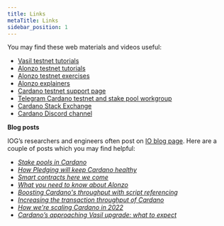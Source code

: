 ```yaml
---
title: Links
metaTitle: Links
sidebar_position: 1
---
```


You may find these web materials and videos useful:

- [Vasil testnet tutorials](https://github.com/input-output-hk/Vasil-testnet)
- [Alonzo testnet tutorials](https://github.com/input-output-hk/Alonzo-testnet/tree/main/Alonzo-tutorials)
- [Alonzo testnet exercises](https://github.com/input-output-hk/Alonzo-testnet/tree/main/Alonzo-exercises/alonzo-purple)
- [Alonzo explainers](https://github.com/input-output-hk/Alonzo-testnet/tree/main/explainers)
- [Cardano testnet support page](https://iohk.zendesk.com/hc/en-us/categories/900000102203-Shelley-Testnet)
- [Telegram Cardano testnet and stake pool workgroup](https://t.me/CardanoStakePoolWorkgroup)
- [Cardano Stack Exchange](https://cardano.stackexchange.com/)
- [Cardano Discord channel](https://discord.com/channels/826816523368005654/826829738156621895)

**Blog posts**

IOG’s researchers and engineers often post on
[IO blog page](https://iohk.io/en/blog/posts/page-1/). Here are a couple of
posts which you may find helpful:

- _[Stake pools in Cardano](https://iohk.io/en/blog/posts/2018/10/23/stake-pools-in-cardano/)_
- _[How Pledging will keep Cardano healthy](https://iohk.io/en/blog/posts/2020/05/12/how-pledging-encourages-a-healthy-decentralized-cardano-ecosystem/)_
- _[Smart contracts here we come](https://iohk.io/en/blog/posts/2021/04/08/smart-contracts-%E2%80%93-here-we-come/)_
- _[What you need to know about Alonzo](https://iohk.io/en/blog/posts/2021/04/13/plutus-what-you-need-to-know/)_
- _[Boosting Cardano's throughput with script referencing](https://iohk.io/en/blog/posts/2022/04/13/boosting-cardano-s-throughput-with-script-referencing/)_
- _[Increasing the transaction throughput of Cardano](https://iohk.io/en/blog/posts/2022/03/21/increasing-the-transaction-throughput-of-cardano/)_
- _[How we're scaling Cardano in 2022](https://iohk.io/en/blog/posts/2022/01/14/how-we-re-scaling-cardano-in-2022/)_
- _[Cardano’s approaching Vasil upgrade: what to expect](https://iohk.io/en/blog/posts/2022/07/04/cardano-s-approaching-vasil-upgrade-what-to-expect/)_

